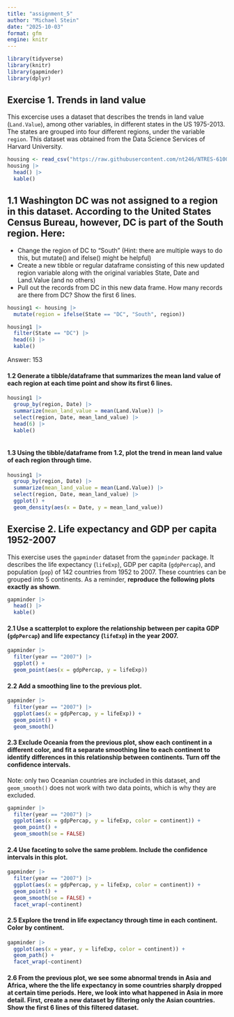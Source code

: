 ```yaml
---
title: "assignment_5"
author: "Michael Stein"
date: "2025-10-03"
format: gfm
engine: knitr 
---
```


```r
library(tidyverse)
library(knitr)
library(gapminder)
library(dplyr)
```

## **Exercise 1. Trends in land value**

This excercise uses a dataset that describes the trends in land value (`Land.Value`), among other variables, in different states in the US 1975-2013. The states are grouped into four different regions, under the variable `region`. This dataset was obtained from the Data Science Services of Harvard University.

```r
housing <- read_csv("https://raw.githubusercontent.com/nt246/NTRES-6100-data-science/master/datasets/landdata_states.csv")
housing |> 
  head() |>  
  kable()
```

## **1.1 Washington DC was not assigned to a region in this dataset. According to the United States Census Bureau, however, DC is part of the South region. Here:**

-   Change the region of DC to “South” (Hint: there are multiple ways to do this, but mutate() and ifelse() might be helpful)
-   Create a new tibble or regular dataframe consisting of this new updated region variable along with the original variables State, Date and Land.Value (and no others)
-   Pull out the records from DC in this new data frame. How many records are there from DC? Show the first 6 lines.

```r
housing1 <- housing |> 
  mutate(region = ifelse(State == "DC", "South", region))

housing1 |> 
  filter(State == "DC") |> 
  head(6) |> 
  kable()

```

Answer: 153

#### **1.2 Generate a tibble/dataframe that summarizes the mean land value of each region at each time point and show its first 6 lines.**

```r
housing1 |> 
  group_by(region, Date) |> 
  summarize(mean_land_value = mean(Land.Value)) |> 
  select(region, Date, mean_land_value) |> 
  head(6) |> 
  kable()
  
```

#### **1.3 Using the tibble/dataframe from 1.2, plot the trend in mean land value of each region through time.**

```r
housing1 |> 
  group_by(region, Date) |> 
  summarize(mean_land_value = mean(Land.Value)) |> 
  select(region, Date, mean_land_value) |> 
  ggplot() +
  geom_density(aes(x = Date, y = mean_land_value))
```

## **Exercise 2. Life expectancy and GDP per capita 1952-2007**

This exercise uses the `gapminder` dataset from the `gapminder` package. It describes the life expectancy (`lifeExp`), GDP per capita (`gdpPercap`), and population (`pop`) of 142 countries from 1952 to 2007. These countries can be grouped into 5 continents. As a reminder, **reproduce the following plots exactly as shown**.

```r
gapminder |> 
  head() |> 
  kable()
```

#### **2.1 Use a scatterplot to explore the relationship between per capita GDP (`gdpPercap`) and life expectancy (`lifeExp`) in the year 2007.**

```r
gapminder |>
  filter(year == "2007") |> 
  ggplot() +
  geom_point(aes(x = gdpPercap, y = lifeExp))

```

#### **2.2 Add a smoothing line to the previous plot.**

```r
gapminder |>
  filter(year == "2007") |> 
  ggplot(aes(x = gdpPercap, y = lifeExp)) +
  geom_point() +
  geom_smooth()
```

#### **2.3 Exclude Oceania from the previous plot, show each continent in a different color, and fit a separate smoothing line to each continent to identify differences in this relationship between continents. Turn off the confidence intervals.**

Note: only two Oceanian countries are included in this dataset, and `geom_smooth()` does not work with two data points, which is why they are excluded.

```r
gapminder |>
  filter(year == "2007") |> 
  ggplot(aes(x = gdpPercap, y = lifeExp, color = continent)) +
  geom_point() +
  geom_smooth(se = FALSE)
```

#### **2.4 Use faceting to solve the same problem. Include the confidence intervals in this plot.**

```r
gapminder |>
  filter(year == "2007") |> 
  ggplot(aes(x = gdpPercap, y = lifeExp, color = continent)) +
  geom_point() +
  geom_smooth(se = FALSE) +
  facet_wrap(~continent)
```

#### **2.5 Explore the trend in life expectancy through time in each continent. Color by continent.**

```r
gapminder |>
  ggplot(aes(x = year, y = lifeExp, color = continent)) +
  geom_path() +
  facet_wrap(~continent)
```

#### **2.6 From the previous plot, we see some abnormal trends in Asia and Africa, where the the life expectancy in some countries sharply dropped at certain time periods. Here, we look into what happened in Asia in more detail. First, create a new dataset by filtering only the Asian countries. Show the first 6 lines of this filtered dataset.**

```r

```
